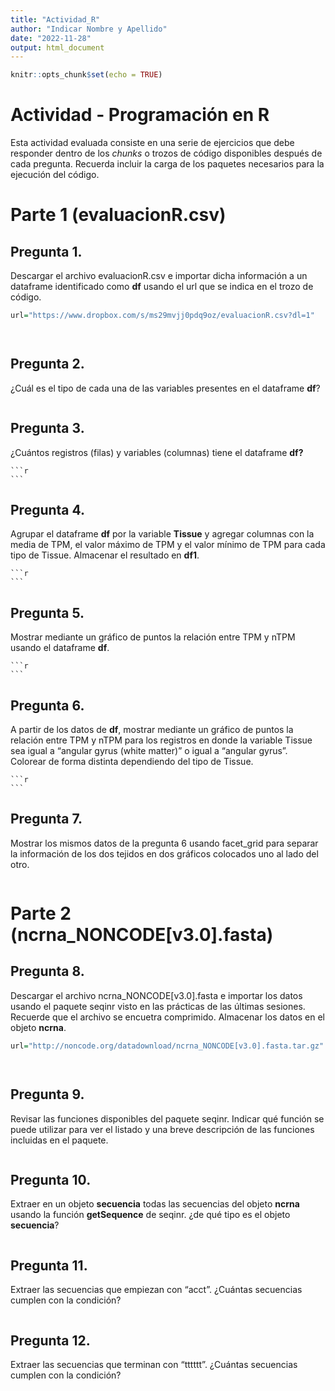 ---
title: "Actividad_R"
author: "Indicar Nombre y Apellido"
date: "2022-11-28"
output: html_document
---

```{r setup, include=FALSE}
knitr::opts_chunk$set(echo = TRUE)
```

# Actividad - Programación en R


Esta actividad evaluada consiste en una serie de ejercicios que debe responder dentro de los *chunks* o trozos de código disponibles después de cada pregunta. Recuerda incluir la carga de los paquetes necesarios para la ejecución del código.


# Parte 1 (evaluacionR.csv)

## Pregunta 1.

Descargar el archivo evaluacionR.csv e importar dicha información a un dataframe identificado como **df** usando el url que se indica en el trozo de código.

```{r}

url="https://www.dropbox.com/s/ms29mvjj0pdq9oz/evaluacionR.csv?dl=1"




```


## Pregunta 2.

¿Cuál es el tipo de cada una de las variables presentes en el dataframe **df**?

```{r}



```

## Pregunta 3.
 
 ¿Cuántos registros (filas) y variables (columnas) tiene el dataframe **df?**

    ```{r}



    ```


## Pregunta 4.
 
Agrupar el dataframe **df** por la variable **Tissue** y agregar columnas con la media de TPM, el valor máximo de TPM y el valor mínimo de TPM para cada tipo de Tissue. Almacenar el resultado en **df1**.

    ```{r}



    ```


## Pregunta 5.
 
Mostrar mediante un gráfico de puntos la relación entre TPM y nTPM usando el dataframe **df**.

    ```{r}

    
    
    ```


## Pregunta 6.
 
A partir de los datos de **df**, mostrar mediante un gráfico de puntos la relación entre TPM y nTPM para los registros en donde la variable Tissue sea igual a "angular gyrus (white matter)" o igual a "angular gyrus". Colorear de forma distinta dependiendo del tipo de Tissue.

    ```{r}



    ```


## Pregunta 7.
 
Mostrar los mismos datos de la pregunta 6 usando facet_grid para separar la información de los dos tejidos en dos gráficos colocados uno al lado del otro.

```{r}



```


# Parte 2 (ncrna_NONCODE[v3.0].fasta)

## Pregunta 8.

Descargar el archivo ncrna_NONCODE[v3.0].fasta e importar los datos usando el paquete seqinr visto en las  prácticas de las últimas sesiones. Recuerde que el archivo se encuetra comprimido. Almacenar los datos en el objeto **ncrna**.

```{r}
url="http://noncode.org/datadownload/ncrna_NONCODE[v3.0].fasta.tar.gz"




```

## Pregunta 9.

Revisar las funciones disponibles del paquete seqinr. Indicar qué función se puede utilizar para ver el listado y una breve descripción de las funciones incluidas en el paquete.

```{r}



```

## Pregunta 10.

Extraer en un objeto **secuencia** todas las secuencias del objeto **ncrna** usando la función **getSequence** de seqinr. ¿de qué tipo es el objeto **secuencia**? 

```{r}


```

## Pregunta 11.

Extraer  las secuencias que empiezan con "acct". ¿Cuántas secuencias cumplen con la condición?

```{r}



```


## Pregunta 12.

Extraer las secuencias que terminan con "tttttt". ¿Cuántas secuencias cumplen con la condición?

```{r}



```



